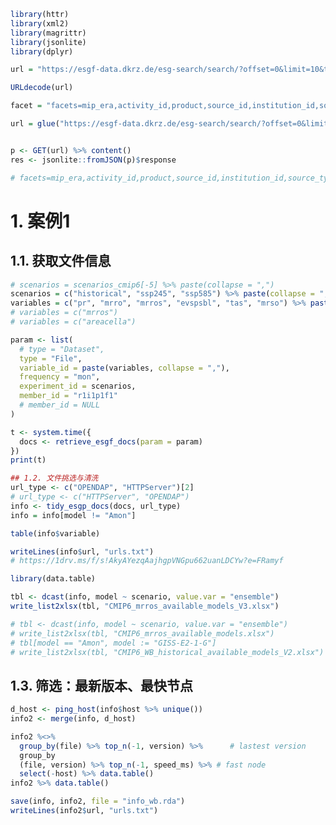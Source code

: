 ```r
library(httr)
library(xml2)
library(magrittr)
library(jsonlite)
library(dplyr)
```


```r
url = "https://esgf-data.dkrz.de/esg-search/search/?offset=0&limit=10&type=Dataset&replica=false&latest=true&source_id=EC-Earth3%2CEC-Earth3-AerChem%2CEC-Earth3-CC%2CEC-Earth3-Veg%2CEC-Earth3-Veg-LR&experiment_id=historical&variant_label=r1i1p1f1&frequency=mon&variable_id=mrros&mip_era=CMIP6&activity_id%21=input4MIPs&facets=mip_era%2Cactivity_id%2Cproduct%2Csource_id%2Cinstitution_id%2Csource_type%2Cnominal_resolution%2Cexperiment_id%2Csub_experiment_id%2Cvariant_label%2Cgrid_label%2Ctable_id%2Cfrequency%2Crealm%2Cvariable_id%2Ccf_standard_name%2Cdata_node"

URLdecode(url)
```

```r
facet = "facets=mip_era,activity_id,product,source_id,institution_id,source_type,nominal_resolution,experiment_id,sub_experiment_id,variant_label,grid_label,table_id,frequency,realm,variable_id,cf_standard_name,data_node"

url = glue("https://esgf-data.dkrz.de/esg-search/search/?offset=0&limit=10&type=Dataset&replica=false&latest=true&source_id=EC-Earth3,EC-Earth3-AerChem,EC-Earth3-CC,EC-Earth3-Veg,EC-Earth3-Veg-LR&experiment_id=historical&variant_label=r1i1p1f1&frequency=mon&variable_id=mrros&mip_era=CMIP6&activity_id!=input4MIPs&{facet}")


p <- GET(url) %>% content()
res <- jsonlite::fromJSON(p)$response

# facets=mip_era,activity_id,product,source_id,institution_id,source_type,nominal_resolution,experiment_id,sub_experiment_id,variant_label,grid_label,table_id,frequency,realm,variable_id,cf_standard_name,data_node
```



# 1. 案例1

## 1.1. 获取文件信息
```r
# scenarios = scenarios_cmip6[-5] %>% paste(collapse = ",")
scenarios = c("historical", "ssp245", "ssp585") %>% paste(collapse = ",")
variables = c("pr", "mrro", "mrros", "evspsbl", "tas", "mrso") %>% paste(collapse = ",")
# variables = c("mrros")
# variables = c("areacella")

param <- list(
  # type = "Dataset",
  type = "File",
  variable_id = paste(variables, collapse = ","), 
  frequency = "mon", 
  experiment_id = scenarios,
  member_id = "r1i1p1f1"
  # member_id = NULL
)

t <- system.time({
  docs <- retrieve_esgf_docs(param = param)
})
print(t)

## 1.2. 文件挑选与清洗
url_type <- c("OPENDAP", "HTTPServer")[2]
# url_type <- c("HTTPServer", "OPENDAP")
info <- tidy_esgp_docs(docs, url_type)
info = info[model != "Amon"]

table(info$variable)
```

```r
writeLines(info$url, "urls.txt")
# https://1drv.ms/f/s!AkyAYezqAajhgpVNGpu662uanLDCYw?e=FRamyf
```


```r
library(data.table)

tbl <- dcast(info, model ~ scenario, value.var = "ensemble")
write_list2xlsx(tbl, "CMIP6_mrros_available_models_V3.xlsx")

# tbl <- dcast(info, model ~ scenario, value.var = "ensemble")
# write_list2xlsx(tbl, "CMIP6_mrros_available_models.xlsx")
# tbl[model == "Amon", model := "GISS-E2-1-G"]
# write_list2xlsx(tbl, "CMIP6_WB_historical_available_models_V2.xlsx")
```

## 1.3. 筛选：最新版本、最快节点

```r
d_host <- ping_host(info$host %>% unique())
info2 <- merge(info, d_host)

info2 %<>% 
  group_by(file) %>% top_n(-1, version) %>%      # lastest version
  group_by
  (file, version) %>% top_n(-1, speed_ms) %>% # fast node
  select(-host) %>% data.table()
info2 %>% data.table()

save(info, info2, file = "info_wb.rda")
writeLines(info2$url, "urls.txt")
```
